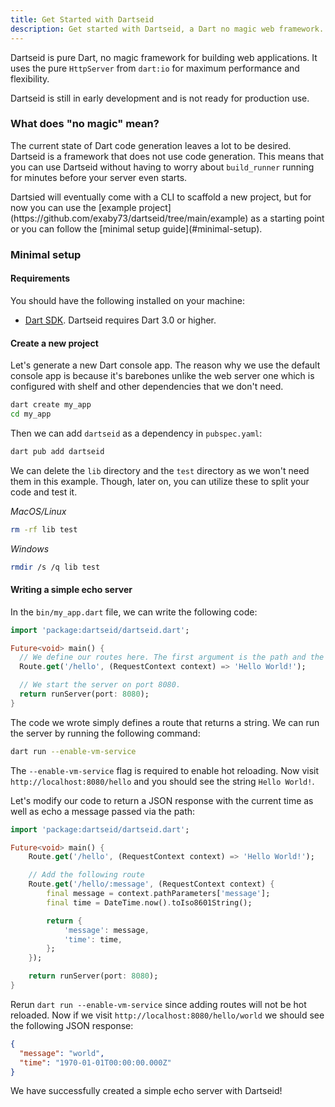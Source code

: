 ```yaml
---
title: Get Started with Dartseid
description: Get started with Dartseid, a Dart no magic web framework.
---
```



Dartseid is pure Dart, no magic framework for building web applications. It uses the pure `HttpServer` from `dart:io` for maximum performance and flexibility.

<Card icon="warning" title="Note">
  Dartseid is still in early development and is not ready for production use.
</Card>

### What does "no magic" mean?

The current state of Dart code generation leaves a lot to be desired. Dartseid is a framework that does not use code generation.
This means that you can use Dartseid without having to worry about `build_runner` running for minutes before your server even starts.

<Card icon="information" title="Info">
  Dartsied will eventually come with a CLI to scaffold a new project, but for
  now you can use the [example
  project](https://github.com/exaby73/dartseid/tree/main/example) as a starting
  point or you can follow the [minimal setup guide](#minimal-setup).
</Card>

### Minimal setup

#### Requirements

You should have the following installed on your machine:

- [Dart SDK](https://dart.dev/get-dart). Dartseid requires Dart 3.0 or higher.

#### Create a new project

Let's generate a new Dart console app. The reason why we use the default console app is because it's barebones unlike the web server one
which is configured with shelf and other dependencies that we don't need.

```sh
dart create my_app
cd my_app
```

Then we can add `dartseid` as a dependency in `pubspec.yaml`:

```sh
dart pub add dartseid
```

We can delete the `lib` directory and the `test` directory as we won't need them in this example. Though, later on, you can utilize these
to split your code and test it.

_MacOS/Linux_

```sh
rm -rf lib test
```

_Windows_

```sh
rmdir /s /q lib test
```

#### Writing a simple echo server

In the `bin/my_app.dart` file, we can write the following code:

```dart
import 'package:dartseid/dartseid.dart';

Future<void> main() {
  // We define our routes here. The first argument is the path and the second is the handler.
  Route.get('/hello', (RequestContext context) => 'Hello World!');

  // We start the server on port 8080.
  return runServer(port: 8080);
}

```

The code we wrote simply defines a route that returns a string. We can run the server by running the following command:

```sh
dart run --enable-vm-service
```

The `--enable-vm-service` flag is required to enable hot reloading. Now visit `http://localhost:8080/hello` 
and you should see the string `Hello World!`.

Let's modify our code to return a JSON response with the current time as well as echo a message passed via the path:

```dart
import 'package:dartseid/dartseid.dart';

Future<void> main() {
    Route.get('/hello', (RequestContext context) => 'Hello World!');

    // Add the following route
    Route.get('/hello/:message', (RequestContext context) {
        final message = context.pathParameters['message'];
        final time = DateTime.now().toIso8601String();

        return {
            'message': message,
            'time': time,
        };
    });

    return runServer(port: 8080);
}
```

Rerun `dart run --enable-vm-service` since adding routes will not be hot reloaded. Now if we visit `http://localhost:8080/hello/world` we should see the following JSON response:

```json
{
  "message": "world",
  "time": "1970-01-01T00:00:00.000Z"
}
```

We have successfully created a simple echo server with Dartseid!